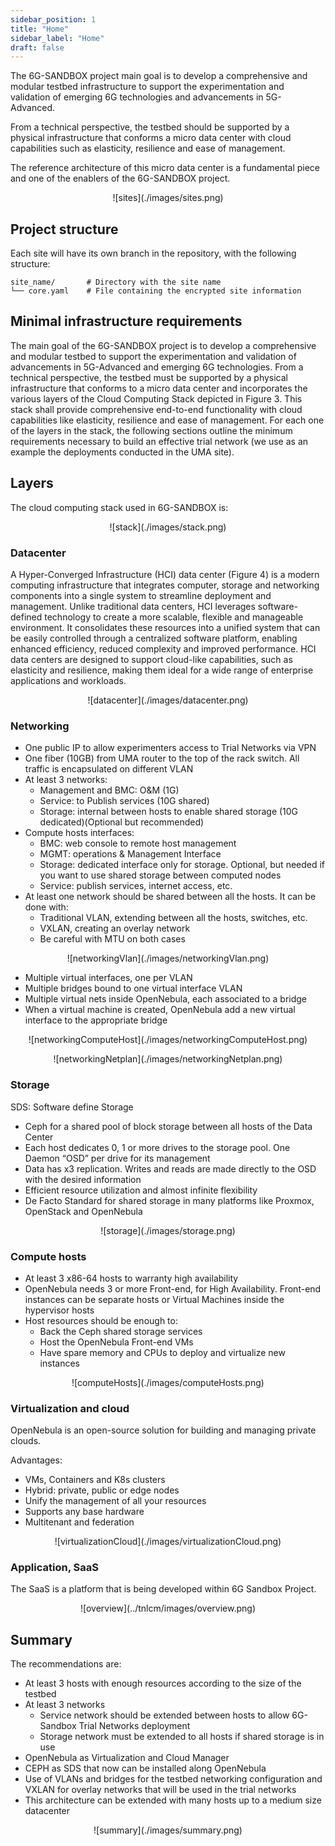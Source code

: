 ```yaml
---
sidebar_position: 1
title: "Home"
sidebar_label: "Home"
draft: false
---
```



The 6G-SANDBOX project main goal is to develop a comprehensive and modular testbed infrastructure to support the experimentation and validation of emerging 6G technologies and advancements in 5G-Advanced.

From a technical perspective, the testbed should be supported by a physical infrastructure that conforms a micro data center with cloud capabilities such as elasticity, resilience and ease of management.

The reference architecture of this micro data center is a fundamental piece and one of the enablers of the 6G-SANDBOX project.

<p align="center">
  ![sites](./images/sites.png)
</p>

## Project structure

Each site will have its own branch in the repository, with the following structure:

```
site_name/       # Directory with the site name
└── core.yaml    # File containing the encrypted site information
```

## Minimal infrastructure requirements

The main goal of the 6G-SANDBOX project is to develop a comprehensive and modular testbed to support the experimentation and validation of advancements in 5G-Advanced and emerging 6G technologies. From a technical perspective, the testbed must be supported by a physical infrastructure that conforms to a micro data center and incorporates the various layers of the Cloud Computing Stack depicted in Figure 3. This stack shall provide comprehensive end-to-end functionality with cloud capabilities like elasticity, resilience and ease of management. For each one of the layers in the stack, the following sections outline the minimum requirements necessary to build an effective trial network (we use as an example the deployments conducted in the UMA site).

## Layers

The cloud computing stack used in 6G-SANDBOX is:

<p align="center">
  ![stack](./images/stack.png)
</p>

### Datacenter

A Hyper-Converged Infrastructure (HCI) data center (Figure 4) is a modern computing infrastructure that integrates computer, storage and networking components into a single system to streamline deployment and management. Unlike traditional data centers, HCI leverages software-defined technology to create a more scalable, flexible and manageable environment. It consolidates these resources into a unified system that can be easily controlled through a centralized software platform, enabling enhanced efficiency, reduced complexity and improved performance. HCI data centers are designed to support cloud-like capabilities, such as elasticity and resilience, making them ideal for a wide range of enterprise applications and workloads.

<p align="center">
  ![datacenter](./images/datacenter.png)
</p>

### Networking

- One public IP to allow experimenters access to Trial Networks via VPN
- One fiber (10GB) from UMA router to the top of the rack switch. All traffic is encapsulated on different VLAN
- At least 3 networks:
  - Management and BMC: O&M (1G) 
  - Service: to Publish services (10G shared) 
  - Storage: internal between hosts to enable shared storage (10G dedicated)(Optional but recommended) 
- Compute hosts interfaces:
  - BMC: web console to remote host management
  - MGMT: operations & Management Interface
  - Storage: dedicated interface only for storage. Optional, but needed if you want to use shared storage between computed nodes
  - Service: publish services, internet access, etc.
- At least one network should be shared between all the hosts. It can be done with:
  - Traditional VLAN, extending between all the hosts, switches, etc.
  - VXLAN, creating an overlay network
  - Be careful with MTU on both cases

<p align="center">
  ![networkingVlan](./images/networkingVlan.png)
</p>

- Multiple virtual interfaces, one per VLAN
- Multiple bridges bound to one virtual interface VLAN
- Multiple virtual nets inside OpenNebula, each associated to a bridge
- When a virtual machine is created, OpenNebula add a new virtual interface to the appropriate bridge

<p align="center">
  ![networkingComputeHost](./images/networkingComputeHost.png)
</p>

<p align="center">
  ![networkingNetplan](./images/networkingNetplan.png)
</p>

### Storage

SDS: Software define Storage
- <Link to={ONE_DEPLOY_WIKI_ARCH_SINGLE_CEPH}>Ceph</Link> for a shared pool of block storage between all hosts of the Data Center
- Each host dedicates 0, 1 or more drives to the storage pool. One Daemon “OSD” per drive for its management
- Data has x3 replication. Writes and reads are made directly to the OSD with the desired information
- Efficient resource utilization and almost infinite flexibility
- De Facto Standard for shared storage in many platforms like Proxmox, OpenStack and OpenNebula

<p align="center">
  ![storage](./images/storage.png)
</p>

### Compute hosts

- At least 3 x86-64 hosts to warranty high availability
- OpenNebula needs 3 or more Front-end, for High Availability. Front-end instances can be separate hosts or Virtual Machines inside the hypervisor hosts
- Host resources should be enough to:
  - Back the Ceph shared storage services
  - Host the OpenNebula Front-end VMs
  - Have spare memory and CPUs to deploy and virtualize new instances 

<p align="center">
  ![computeHosts](./images/computeHosts.png)
</p>

### Virtualization and cloud

<Link to={OPENNEBULA_ORGANIZATION}>OpenNebula</Link> is an open-source solution for building and managing private clouds.

Advantages:
- VMs, Containers and K8s clusters
- Hybrid: private, public or edge nodes
- Unify the management of all your resources
- Supports any base hardware
- Multitenant and federation

<p align="center">
  ![virtualizationCloud](./images/virtualizationCloud.png)
</p>

### Application, SaaS

The SaaS is a platform that is being developed within 6G Sandbox Project.

<p align="center">
  ![overview](../tnlcm/images/overview.png)
</p>

## Summary

The recommendations are:
- At least 3 hosts with enough resources according to the size of the testbed
- At least 3 networks
  - Service network should be extended between hosts to allow 6G-Sandbox Trial Networks deployment
  - Storage network must be extended to all hosts if shared storage is in use
- OpenNebula as Virtualization and Cloud Manager
- CEPH as SDS that now can be installed along OpenNebula
- Use of VLANs and bridges for the testbed networking configuration and VXLAN for overlay networks that will be used in the trial networks
- This architecture can be extended with many hosts up to a medium size datacenter

<p align="center">
  ![summary](./images/summary.png)
</p>

